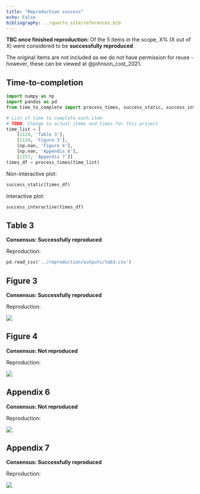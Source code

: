 ```yaml
---
title: "Reproduction success"
echo: False
bibliography: ../quarto_site/references.bib
---
```


<!-- TODO: Add % reproduced -->
**TBC once finished reproduction:** Of the 5 items in the scope, X% (X out of X) were considered to be **successfully reproduced**.

The original items are not included as we do not have permission for reuse - however, these can be viewed at @johnson_cost_2021.

## Time-to-completion

```python
import numpy as np
import pandas as pd
from time_to_complete import process_times, success_static, success_interactive

# List of time to complete each item
# TODO: Change to actual items and times for this project
time_list = [
    [1124, 'Table 3'],
    [1124, 'Figure 3'],
    [np.nan, 'Figure 4'],
    [np.nan, 'Appendix 6'],
    [1157, 'Appendix 7']]
times_df = process_times(time_list)
```

Non-interactive plot:

```python
success_static(times_df)
```

Interactive plot:

```python
success_interactive(times_df)
```

## Table 3

**Consensus: Successfully reproduced**

Reproduction:

```python
pd.read_csv('../reproduction/outputs/tab3.csv')
```

## Figure 3

**Consensus: Successfully reproduced**

Reproduction:

![](../reproduction/outputs/fig3-1.png){.lightbox}

## Figure 4

**Consensus: Not reproduced**

Reproduction:

![](../reproduction/outputs/fig4-1.png){.lightbox}

## Appendix 6

**Consensus: Not reproduced**

Reproduction:

![](../reproduction/outputs/appendix6-1.png){.lightbox}

## Appendix 7

**Consensus: Successfully reproduced**

Reproduction:

![](../reproduction/outputs/appendix7-1.png){.lightbox}